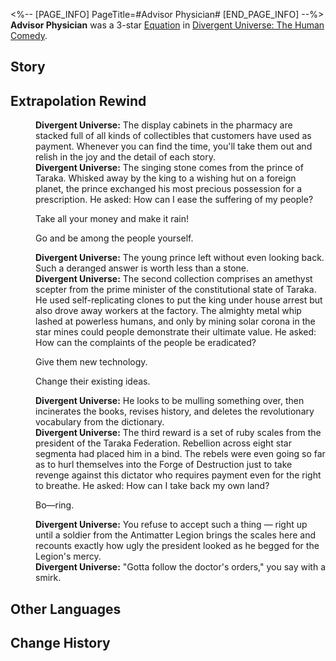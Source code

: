 <%-- [PAGE_INFO]
PageTitle=#Advisor Physician#
[END_PAGE_INFO] --%>
{{Removed|Equation}}
{{Equation Infobox
|period   = The Human Comedy
|rarity   = 3
|path1    = Elation*8
|path2    = Abundance*4
|effect   = DMG dealt by {{Trait|Dewdrop}} is considered as Follow-up ATK DMG. After {{Trait|Dewdrop}} burst as a result of the character launching a Follow-up ATK or using an attack, there is a {{Color|h|16%}} fixed chance every time for them to trigger the following effect: Charge {{Trait|Dewdrop}} for {{Color|h|80%}} of its maximum, and deals DMG equal to 1/2/3/4 time(s) of {{Trait|Dewdrop}}'s Charge with a {{Color|h|10%}}/{{Color|h|40%}}/{{Color|h|40%}}/{{Color|h|10%}} fixed chance.
|mentions = 
}}
'''Advisor Physician''' was a 3-star [[Divergent Universe: The Human Comedy/Equatoins|Equation]] in [[Divergent Universe: The Human Comedy]].

==Story==
{{Description|Hey! Don't miss out on the best deals! Your eyes sight a customer among the crowd with surgical precision. They may be looking for what cannot be obtained, or lost in fatigue, and seek a quick fix. Just include them in the prescription, and a life of sinking lows may be spared. Of course, this business of salvation from suffering and hardship is not without its price. A pen that has failed at cheating can be grown into a robot's seed. A joke that has not been heard before will at least make you laugh no matter what.<br /><br />When the boisterous laughter passes, the pharmacy will be filled with every prescription imaginable and unimaginable &mdash; one will surely pique your fancy. The crestfallen who wish to rise again, the dejected who yearn for companionship, that royal who longs for eternal reign, and that noble who desires to keep his people blinded to his follies, they all knock on the gate of your store, bringing with them jokes, tricks, and gags big and small, for ideas great and tiny.<br /><br />Is the devil's tongue the antidote, or poisoned wine? It is up to the person to determine.}}
<!--
==Gameplay Notes==
* 
-->
==Extrapolation Rewind==
{{Dialogue Start}}
:'''Divergent Universe:''' The display cabinets in the pharmacy are stacked full of all kinds of collectibles that customers have used as payment. Whenever you can find the time, you'll take them out and relish in the joy and the detail of each story.
:'''Divergent Universe:''' The singing stone comes from the prince of Taraka. Whisked away by the king to a wishing hut on a foreign planet, the prince exchanged his most precious possession for a prescription. He asked: How can I ease the suffering of my people?
:{{DIcon|Arrow}} Take all your money and make it rain!
:{{DIcon|Arrow}} Go and be among the people yourself.
:'''Divergent Universe:''' The young prince left without even looking back. Such a deranged answer is worth less than a stone.
:'''Divergent Universe:''' The second collection comprises an amethyst scepter from the prime minister of the constitutional state of Taraka. He used self-replicating clones to put the king under house arrest but also drove away workers at the factory. The almighty metal whip lashed at powerless humans, and only by mining solar corona in the star mines could people demonstrate their ultimate value. He asked: How can the complaints of the people be eradicated?
:{{DIcon|Arrow}} Give them new technology.
:{{DIcon|Arrow}} Change their existing ideas.
:'''Divergent Universe:''' He looks to be mulling something over, then incinerates the books, revises history, and deletes the revolutionary vocabulary from the dictionary.
:'''Divergent Universe:''' The third reward is a set of ruby scales from the president of the Taraka Federation. Rebellion across eight star segmenta had placed him in a bind. The rebels were even going so far as to hurl themselves into the Forge of Destruction just to take revenge against this dictator who requires payment even for the right to breathe. He asked: How can I take back my own land?
:{{DIcon|Arrow}} Bo&mdash;ring.
:'''Divergent Universe:''' You refuse to accept such a thing &mdash; right up until a soldier from the Antimatter Legion brings the scales here and recounts exactly how ugly the president looked as he begged for the Legion's mercy.
:'''Divergent Universe:''' "Gotta follow the doctor's orders," you say with a smirk.
{{Dialogue End}}

==Other Languages==
{{Other Languages
|en   = Advisor Physician
|zhs  = 谏语医师
|zht  = 諫語醫師
|ja   = {{Rubi|諫言|かんげん}}の{{Rubi|医師|いし}}
|ko   = 간언하는 의사
|es   = Médico amonestador
|fr   = Médecin conseiller
|ru   = Врач-консультант
|th   = หมอที่ปรึกษา
|vi   = Bác Sĩ Khuyên Can
|de   = Mahnender Arzt
|id   = Advisor Physician
|pt   = Médico Conselheiro
}}

==Change History==
{{Change History|2.3}}